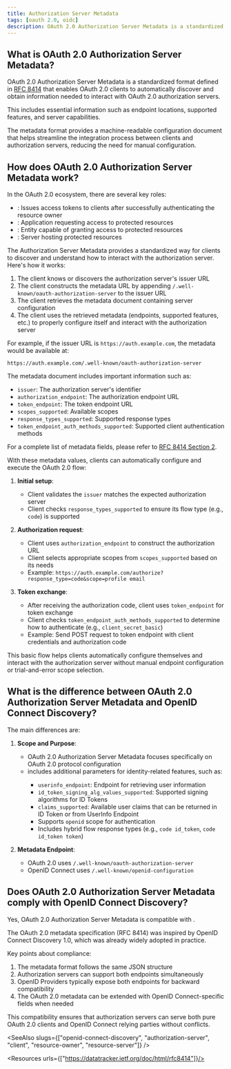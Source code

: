 ```yaml
---
title: Authorization Server Metadata
tags: [oauth 2.0, oidc]
description: OAuth 2.0 Authorization Server Metadata is a standardized format that enables OAuth 2.0 clients to automatically discover and obtain information needed to interact with OAuth 2.0 authorization servers, including endpoint locations and server capabilities.
---
```


## What is OAuth 2.0 Authorization Server Metadata?

OAuth 2.0 Authorization Server Metadata is a standardized format defined in [RFC 8414](https://datatracker.ietf.org/doc/html/rfc8414) that enables OAuth 2.0 clients to automatically discover and obtain information needed to interact with OAuth 2.0 authorization servers.

This includes essential information such as endpoint locations, supported features, and server capabilities.

The metadata format provides a machine-readable configuration document that helps streamline the integration process between clients and authorization servers, reducing the need for manual configuration.

## How does OAuth 2.0 Authorization Server Metadata work?

In the OAuth 2.0 ecosystem, there are several key roles:
- <Ref slug="authorization-server"/>: Issues access tokens to clients after successfully authenticating the resource owner
- <Ref slug="client"/>: Application requesting access to protected resources
- <Ref slug="resource-owner"/>: Entity capable of granting access to protected resources
- <Ref slug="resource-server"/>: Server hosting protected resources

The Authorization Server Metadata provides a standardized way for clients to discover and understand how to interact with the authorization server. Here's how it works:

1. The client knows or discovers the authorization server's issuer URL
2. The client constructs the metadata URL by appending `/.well-known/oauth-authorization-server` to the issuer URL
3. The client retrieves the metadata document containing server configuration
4. The client uses the retrieved metadata (endpoints, supported features, etc.) to properly configure itself and interact with the authorization server

For example, if the issuer URL is `https://auth.example.com`, the metadata would be available at:

`https://auth.example.com/.well-known/oauth-authorization-server`

The metadata document includes important information such as:
- `issuer`: The authorization server's identifier
- `authorization_endpoint`: The authorization endpoint URL
- `token_endpoint`: The token endpoint URL
- `scopes_supported`: Available scopes
- `response_types_supported`: Supported response types
- `token_endpoint_auth_methods_supported`: Supported client authentication methods

For a complete list of metadata fields, please refer to [RFC 8414 Section 2](https://datatracker.ietf.org/doc/html/rfc8414#section-2).

With these metadata values, clients can automatically configure and execute the OAuth 2.0 flow:

1. **Initial setup**:
   - Client validates the `issuer` matches the expected authorization server
   - Client checks `response_types_supported` to ensure its flow type (e.g., `code`) is supported

2. **Authorization request**:
   - Client uses `authorization_endpoint` to construct the authorization URL
   - Client selects appropriate scopes from `scopes_supported` based on its needs
   - Example: `https://auth.example.com/authorize?response_type=code&scope=profile email`

3. **Token exchange**:
   - After receiving the authorization code, client uses `token_endpoint` for token exchange
   - Client checks `token_endpoint_auth_methods_supported` to determine how to authenticate (e.g., `client_secret_basic`)
   - Example: Send POST request to token endpoint with client credentials and authorization code

This basic flow helps clients automatically configure themselves and interact with the authorization server without manual endpoint configuration or trial-and-error scope selection.

## What is the difference between OAuth 2.0 Authorization Server Metadata and OpenID Connect Discovery?

The main differences are:

1. **Scope and Purpose**:
   - OAuth 2.0 Authorization Server Metadata focuses specifically on OAuth 2.0 protocol configuration
   - <Ref slug="openid-connect-discovery"/> includes additional parameters for identity-related features, such as:
     - `userinfo_endpoint`: Endpoint for retrieving user information
     - `id_token_signing_alg_values_supported`: Supported signing algorithms for ID Tokens
     - `claims_supported`: Available user claims that can be returned in ID Token or from UserInfo Endpoint
     - Supports `openid` scope for authentication
     - Includes hybrid flow response types (e.g., `code id_token`, `code id_token token`)


2. **Metadata Endpoint**:
   - OAuth 2.0 uses `/.well-known/oauth-authorization-server`
   - OpenID Connect uses `/.well-known/openid-configuration`

## Does OAuth 2.0 Authorization Server Metadata comply with OpenID Connect Discovery?

Yes, OAuth 2.0 Authorization Server Metadata is compatible with <Ref slug="openid-connect-discovery"/>.

The OAuth 2.0 metadata specification (RFC 8414) was inspired by OpenID Connect Discovery 1.0, which was already widely adopted in practice.

Key points about compliance:
1. The metadata format follows the same JSON structure
2. Authorization servers can support both endpoints simultaneously
3. OpenID Providers typically expose both endpoints for backward compatibility
4. The OAuth 2.0 metadata can be extended with OpenID Connect-specific fields when needed

This compatibility ensures that authorization servers can serve both pure OAuth 2.0 clients and OpenID Connect relying parties without conflicts.

<SeeAlso slugs={["openid-connect-discovery", "authorization-server", "client", "resource-owner", "resource-server"]} />

<Resources urls={["https://datatracker.ietf.org/doc/html/rfc8414"]}/>
